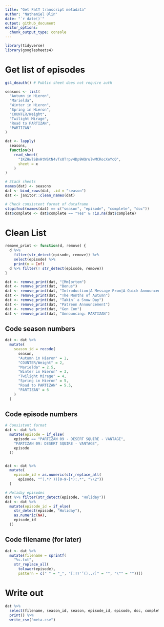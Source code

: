 ```yaml
---
title: "Get FatT transcript metadata"
author: "Nathaniel Olin"
date: "`r date()`"
output: github_document
editor_options: 
  chunk_output_type: console
---
```


```r
library(tidyverse)
library(googlesheets4)
```

# Get list of episodes

```r
gs4_deauth() # Public sheet does not require auth

seasons <- list(
  "Autumn in Hieron",
  "Marielda",
  "Winter in Hieron",
  "Spring in Hieron",
  "COUNTER/Weight",
  "Twilight Mirage",
  "Road to PARTIZAN",
  "PARTIZAN"
)

dat <- lapply(
  seasons,
  function(x)
    read_sheet(
      "1KZHwlSBvHtWStN4vTxOTrpv4Dp9WQrulwMCRocXeYcQ",
      sheet = x
    )
)

# Stack sheets
names(dat) <- seasons
dat <- bind_rows(dat, .id = "season")
dat <- janitor::clean_names(dat)

# Check consistent format of dataframe
stopifnot(names(dat) == c("season", "episode", "complete", "doc"))
dat$complete <- dat$complete == "Yes" & !is.na(dat$complete)
```

# Clean List

```r
remove_print <- function(d, remove) {
  d %>% 
    filter(str_detect(episode, remove)) %>% 
    select(episode) %>% 
    print(n = Inf)
  d %>% filter(! str_detect(episode, remove))
}

dat <- remove_print(dat, "[Mm]ortem")
dat <- remove_print(dat, "Bonus")
dat <- remove_print(dat, "Introduction|A Message From|A Quick Announcement")
dat <- remove_print(dat, "The Months of Autumn")
dat <- remove_print(dat, "Takin’ a Snow Day")
dat <- remove_print(dat, "Patreon Announcement")
dat <- remove_print(dat, "Gen Con")
dat <- remove_print(dat, "Announcing: PARTIZAN")
```

## Code season numbers

```r
dat <- dat %>%
  mutate(
    season_id = recode(
      season,
      "Autumn in Hieron" = 1,
      "COUNTER/Weight" = 2,
      "Marielda" = 2.5,
      "Winter in Hieron" = 3,
      "Twilight Mirage" = 4,
      "Spring in Hieron" = 5,
      "Road to PARTIZAN" = 5.5,
      "PARTIZAN" = 6
    )
  )
```

## Code episode numbers

```r
# Consistent format
dat <- dat %>%
  mutate(episode = if_else(
    episode == "PARTIZAN 09 - DESERT SQUIRE - VANTAGE",
    "PARTIZAN 09: DESERT SQUIRE - VANTAGE",
    episode
  ))


dat <- dat %>%
  mutate(
    episode_id = as.numeric(str_replace_all(
      episode, "^(.*? )([0-9-]*):.*", "\\2"))
  )

# Holiday episodes
dat %>% filter(str_detect(episode, "Holiday"))
dat <- dat %>%
  mutate(episode_id = if_else(
    str_detect(episode, "Holiday"),
    as.numeric(NA),
    episode_id
  ))
```

## Code filename (for later)

```r
dat <- dat %>%
  mutate(filename = sprintf(
    "%s.txt", 
    str_replace_all(
      tolower(episode), 
      pattern = c(" " = "_", "[:!?'’(),./]" = "", "\"" = ""))))
```

# Write out

```r
dat %>%
  select(filename, season_id, season, episode_id, episode, doc, complete) %>%
  print() %>%
  write_csv("meta.csv")
```


